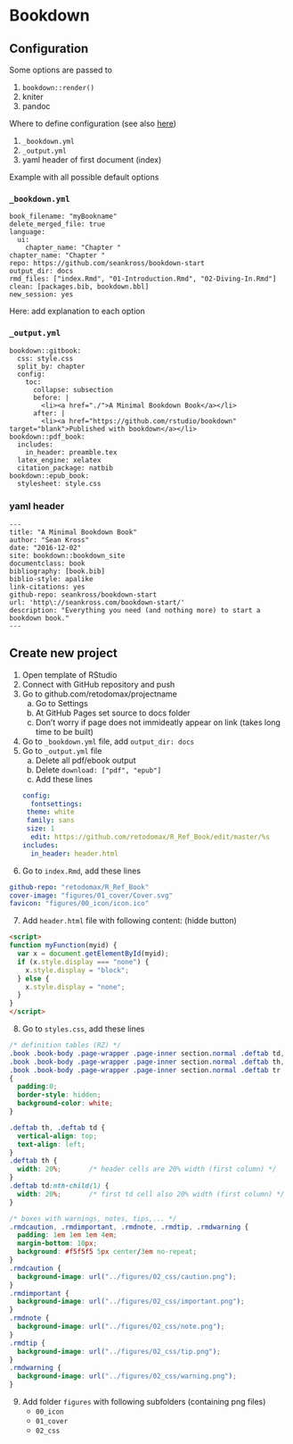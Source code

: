 # Bookdown

## Configuration

Some options are passed to

1) `bookdown::render()`
1) kniter
2) pandoc


Where to define configuration (see also [here](https://stackoverflow.com/questions/51424537/whats-the-difference-between-bookdown-yml-output-yml-and-yaml-header-of))

1) `_bookdown.yml`
2) `_output.yml`
3) yaml header of first document (index)


Example with all possible default options

### `_bookdown.yml`
```
book_filename: "myBookname"
delete_merged_file: true
language:
  ui:
    chapter_name: "Chapter "
chapter_name: "Chapter "
repo: https://github.com/seankross/bookdown-start
output_dir: docs
rmd_files: ["index.Rmd", "01-Introduction.Rmd", "02-Diving-In.Rmd"]
clean: [packages.bib, bookdown.bbl]
new_session: yes
```

Here: add explanation to each option


### `_output.yml`

```
bookdown::gitbook:
  css: style.css
  split_by: chapter
  config:
    toc:
      collapse: subsection
      before: |
        <li><a href="./">A Minimal Bookdown Book</a></li>
      after: |
        <li><a href="https://github.com/rstudio/bookdown" target="blank">Published with bookdown</a></li>
bookdown::pdf_book:
  includes:
    in_header: preamble.tex
  latex_engine: xelatex
  citation_package: natbib
bookdown::epub_book:
  stylesheet: style.css
```



### yaml header

```
---
title: "A Minimal Bookdown Book"
author: "Sean Kross"
date: "2016-12-02"
site: bookdown::bookdown_site
documentclass: book
bibliography: [book.bib]
biblio-style: apalike
link-citations: yes
github-repo: seankross/bookdown-start
url: 'http\://seankross.com/bookdown-start/'
description: "Everything you need (and nothing more) to start a bookdown book."
---
```


## Create new project

1. Open template of RStudio
2. Connect with GitHub repository and push
3. Go to github.com/retodomax/projectname
    a. Go to Settings
    b. At GitHub Pages set source to docs folder
    c. Don't worry if page does not immideatly appear on link (takes long time to be built)
4. Go to `_bookdown.yml` file, add `output_dir: docs`
5. Go to `_output.yml` file
    a. Delete all pdf/ebook output
    b. Delete `download: ["pdf", "epub"]`
    c. Add these lines
```yaml
config:
  fontsettings:
    theme: white
    family: sans
    size: 1
  edit: https://github.com/retodomax/R_Ref_Book/edit/master/%s
includes:
  in_header: header.html
```
6. Go to `index.Rmd`, add these lines
```yaml
github-repo: "retodomax/R_Ref_Book"
cover-image: "figures/01_cover/Cover.svg"
favicon: "figures/00_icon/icon.ico"
```
7. Add `header.html` file with following content: (hidde button)
```html
<script>
function myFunction(myid) {
  var x = document.getElementById(myid);
  if (x.style.display === "none") {
    x.style.display = "block";
  } else {
    x.style.display = "none";
  }
}
</script>
```
8. Go to `styles.css`, add these lines
```css
/* definition tables (RZ) */
.book .book-body .page-wrapper .page-inner section.normal .deftab td,
.book .book-body .page-wrapper .page-inner section.normal .deftab th,
.book .book-body .page-wrapper .page-inner section.normal .deftab tr
{
  padding:0;
  border-style: hidden;
  background-color: white;
}

.deftab th, .deftab td {
  vertical-align: top;
  text-align: left;
}
.deftab th {
  width: 20%;       /* header cells are 20% width (first column) */
}
.deftab td:nth-child(1) {
  width: 20%;       /* first td cell also 20% width (first column) */
}

/* boxes with warnings, notes, tips,... */
.rmdcaution, .rmdimportant, .rmdnote, .rmdtip, .rmdwarning {
  padding: 1em 1em 1em 4em;
  margin-bottom: 10px;
  background: #f5f5f5 5px center/3em no-repeat;
}
.rmdcaution {
  background-image: url("../figures/02_css/caution.png");
}
.rmdimportant {
  background-image: url("../figures/02_css/important.png");
}
.rmdnote {
  background-image: url("../figures/02_css/note.png");
}
.rmdtip {
  background-image: url("../figures/02_css/tip.png");
}
.rmdwarning {
  background-image: url("../figures/02_css/warning.png");
}
```
9. Add folder `figures` with following subfolders (containing png files)
    - `00_icon`
    - `01_cover`
    - `02_css`